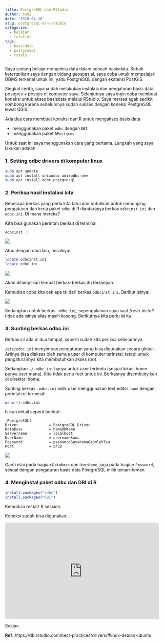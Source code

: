 ```yaml
---
title: PostgreSQL dan RStudio
author: Andi
date: '2020-04-16'
slug: postgresql-dan-rstudio
categories:
  - belajar
  - tutorial
tags:
  - basisdata
  - postgresql
  - rstats
---
```


Saya sedang belajar mengelola data dalam sebuah basisdata. Sebab ketertarikan saya dengan bidang geospasial, saya coba untuk mempelajari DBMS terkenal untuk ini, yaitu PostgreSQL dengan ekstensi PostGIS.

Singkat cerita, saya sudah melakukan instalasi dan pengaturan basis data postgres + postgis di komputer saya. Selanjutnya saya ingin coba membuat koneksi untuk akses basisdata melalui RStudio. Saya merasa agak sedikit sombong karena sebelumnya sudah sukses dengan koneksi PostgreSQL lewat QGIS.

Ada [dua cara](https://db.rstudio.com/databases/postgresql/) membuat koneksi dari R untuk mengakses basis data:

- menggunakan paket `odbc` dengan `DBI`
- menggunakan paket `RPostgres`

Untuk saat ini saya menggunakan cara yang pertama. Langkah yang saya lakukan adalah:

### 1. Setting odbc drivers di komputer linux

```bash
sudo apt update 
sudo apt install unixodbc unixodbc-dev 
sudo apt install odbc-postgresql 
```

### 2. Periksa hasil instalasi kita

Beberapa berkas yang perlu kita tahu dan butuhkan untuk menunjang pengaturan dan kerja paket `odbc` di R diantaranya berkas `odbcinst.ini` dan `odbc.ini`. Di mana mereka?

Kita bisa gunakan perintah berikut di terminal:

```bash
odbcinst -j
```

![](/post/2020-04-16-postgresql-dan-rstudio_files/odbcinst_j.png)

Atau dengan cara lain, misalnya:

```bash
locate odbcinst.ini
locate odbc.ini
```

![](/post/2020-04-16-postgresql-dan-rstudio_files/locate_odbc.png)

Akan ditampilkan tempat berkas-berkas itu tersimpan.

Kemudian coba kita cek apa isi dari berkas `odbcinst.ini`. Berikut isinya:

![](/post/2020-04-16-postgresql-dan-rstudio_files/print_odbcinst.png)

Sedangkan untuk berkas `.odbc.ini`, sepengalaman saya saat _fresh-install_ tidak ada isinya alias masih kosong. Berikutnya kita perlu isi itu.

### 3. Sunting berkas odbc.ini

Berkas ini ada di dua tempat, seperti sudah kita periksa sebelumnya.

`/etc/odbc.ini` menyimpan pengaturan yang bisa digunakan secara global. Artinya bisa diakses oleh semua user di komputer terinstal, tetapi untuk pengaturannya kita membutuhkan akses root.

Sedangkan `~/.odbc.ini` hanya untuk user tertentu (sesuai lokasi home punya user mana). Kita tidak perlu root untuk ini. Berkasnya disembunyikan di direktori home.

Sunting berkas `.odbc.ini` milik user menggunakan text editor `nano` dengan perintah di terminal:

```bash
nano ~/.odbc.ini
```

Isikan detail seperti berikut:

```{}
[PostgreSQL]
Driver              = PostgreSQL Driver
Database            = namaDbKamu
Servername          = localhost
UserName            = usernamekamu
Password            = passwordSayaKamuGabolehTau
Port                = 5432
```

![](/post/2020-04-16-postgresql-dan-rstudio_files/isi_odbc_ini.png)

Ganti nilai pada bagian `Database` dan `UserName`, juga pada bagian `Password`, sesuai dengan pengaturan basis data PostgreSQL milik teman-teman.

### 4. Menginstal paket odbc dan DBI di R

```r
install.packages("odbc")
install.packages("DBI")
```

Kemudian restart R session.

Koneksi sudah bisa digunakan...

<iframe width="100%" height="315" src="https://www.youtube.com/embed/z5tZ1C9SVyo" frameborder="0" allow="accelerometer; autoplay; encrypted-media; gyroscope; picture-in-picture" allowfullscreen></iframe>

Sekian.

**Ref:** https://db.rstudio.com/best-practices/drivers/#linux-debian-ubuntu